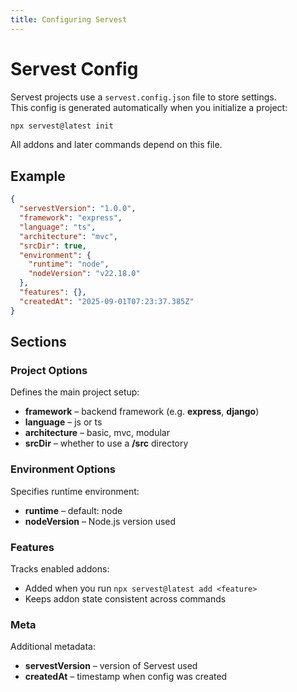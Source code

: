 ```yaml
---
title: Configuring Servest
---
```


# Servest Config

Servest projects use a `servest.config.json` file to store settings.  
This config is generated automatically when you initialize a project:

```bash
npx servest@latest init
```

All addons and later commands depend on this file.

## Example

```json
{
  "servestVersion": "1.0.0",
  "framework": "express",
  "language": "ts",
  "architecture": "mvc",
  "srcDir": true,
  "environment": {
    "runtime": "node",
    "nodeVersion": "v22.18.0"
  },
  "features": {},
  "createdAt": "2025-09-01T07:23:37.385Z"
}
```

## Sections

### Project Options

Defines the main project setup:

- **framework** – backend framework (e.g. **express**, **django**)
- **language** – js or ts
- **architecture** – basic, mvc, modular
- **srcDir** – whether to use a **/src** directory

### Environment Options

Specifies runtime environment:

- **runtime** – default: node
- **nodeVersion** – Node.js version used

### Features

Tracks enabled addons:

- Added when you run `npx servest@latest add <feature>`
- Keeps addon state consistent across commands

### Meta

Additional metadata:

- **servestVersion** – version of Servest used
- **createdAt** – timestamp when config was created
